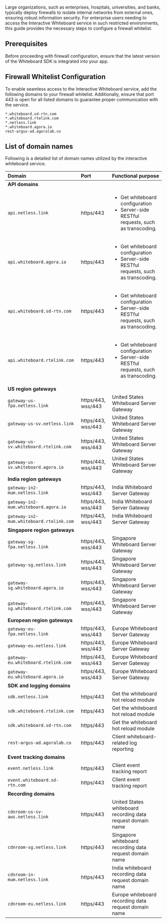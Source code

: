 
Large organizations, such as enterprises, hospitals, universities, and banks, typically deploy firewalls to isolate internal networks from external ones, ensuring robust information security. For enterprise users needing to access the <Vg k="COMPANY"/> Interactive Whiteboard service in such restricted environments, this guide provides the necessary steps to configure a firewall whitelist.

## Prerequisites
Before proceeding with firewall configuration, ensure that the latest version of the Whiteboard SDK is integrated into your app.

## Firewall Whitelist Configuration

To enable seamless access to the Interactive Whiteboard service, add the following domains to your firewall whitelist. Additionally, ensure that port 443 is open for all listed domains to guarantee proper communication with the service.

```
*.whiteboard.sd-rtn.com
*.whiteboard.rtelink.com
*.netless.link
*.whiteboard.agora.io
rest-argus-ad.agoralab.co
```

## List of domain names

Following is a detailed list of domain names utilized by the <Vg k="COMPANY"/> interactive whiteboard service.

| Domain     | Port         | Functional purpose         |
|:-----------|:-------------|:----------------------------|
| **API domains**          | |   |     
| `api.netless.link`         | https/443    | <ul><li>Get whiteboard configuration</li> <li>Server-side RESTful requests, such as transcoding.</li></ul>   |     
| `api.whiteboard.agora.io`  | https/443    | <ul><li>Get whiteboard configuration</li> <li>Server-side RESTful requests, such as transcoding.</li></ul>   |     
| `api.whiteboard.sd-rtn.com` | https/443    | <ul><li>Get whiteboard configuration</li> <li>Server-side RESTful requests, such as transcoding.</li></ul>   |     
| `api.whiteboard.rtelink.com`            | https/443    | <ul><li>Get whiteboard configuration</li> <li>Server-side RESTful requests, such as transcoding.</li></ul>   |     
| **US region gateways**   | |   |     
| `gateway-us-fpa.netless.link`           | https/443, wss/443 | United States Whiteboard Server Gateway            |     
| `gateway-us-sv.netless.link`            | https/443, wss/443 | United States Whiteboard Server Gateway            |     
| `gateway-us-sv.whiteboard.rtelink.com`  | https/443, wss/443 | United States Whiteboard Server Gateway            |     
| `gateway-us-sv.whiteboard.agora.io`     | https/443, wss/443 | United States Whiteboard Server Gateway            |     
| **India region gateways**| |   |     
| `gateway-in2-mum.netless.link`          | https/443, wss/443 | India Whiteboard Server Gateway      |     
| `gateway-in2-mum.whiteboard.agora.io`   | https/443, wss/443 | India Whiteboard Server Gateway      |     
| `gateway-in2-mum.whiteboard.rtelink.com`| https/443, wss/443 | India Whiteboard Server Gateway      |     
| **Singapore region gateways**         | |   |     
| `gateway-sg-fpa.netless.link`           | https/443, wss/443 | Singapore Whiteboard Server Gateway      |     
| `gateway-sg.netless.link`  | https/443, wss/443 | Singapore Whiteboard Server Gateway      |     
| `gateway-sg.whiteboard.agora.io`        | https/443, wss/443 | Singapore Whiteboard Server Gateway      |     
| `gateway-sg.whiteboard.rtelink.com`     | https/443, wss/443 | Singapore Whiteboard Server Gateway      |     
| **European region gateways**          | |   |     
| `gateway-eu-fpa.netless.link`           | https/443, wss/443 | Europe Whiteboard Server Gateway         |     
| `gateway-eu.netless.link`  | https/443, wss/443 | Europe Whiteboard Server Gateway         |     
| `gateway-eu.whiteboard.rtelink.com`     | https/443, wss/443 | Europe Whiteboard Server Gateway         |     
| `gateway-eu.whiteboard.agora.io`        | https/443, wss/443 | Europe Whiteboard Server Gateway         |     
| **SDK and logging domains**           | |   |     
| `sdk.netless.link`         | https/443    | Get the whiteboard hot reload module     |     
| `sdk.whiteboard.rtelink.com`            | https/443    | Get the whiteboard hot reload module     |     
| `sdk.whiteboard.sd-rtn.com` | https/443    | Get the whiteboard hot reload module     |     
| `rest-argus-ad.agoralab.co` | https/443    | Client whiteboard-related log reporting  |     
| **Event tracking domains**            | |   |     
| `event.netless.link`       | https/443    | Client event tracking report|     
| `event.whiteboard.sd-rtn.com`           | https/443    | Client event tracking report|     
| **Recording domains**    | |   |     
| `cdnroom-us-sv-aws.netless.link`        | https/443    | United States whiteboard recording data request domain name     |     
| `cdnroom-sg.netless.link`  | https/443    | Singapore whiteboard recording data request domain name            |     
| `cdnroom-in-mum.netless.link`           | https/443    | India whiteboard recording data request domain name            |     
| `cdnroom-eu.netless.link`  | https/443    | Europe whiteboard recording data request domain name  |
